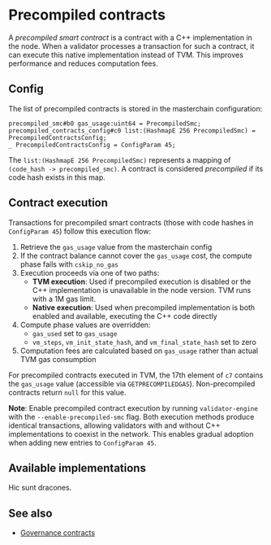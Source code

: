 
# Precompiled contracts

A *precompiled smart contract* is a contract with a C++ implementation in the node. When a validator processes a transaction for such a contract, it can execute this native implementation instead of TVM. This improves performance and reduces computation fees.

## Config

The list of precompiled contracts is stored in the masterchain configuration:

```
precompiled_smc#b0 gas_usage:uint64 = PrecompiledSmc;
precompiled_contracts_config#c0 list:(HashmapE 256 PrecompiledSmc) = PrecompiledContractsConfig;
_ PrecompiledContractsConfig = ConfigParam 45;
```

The `list:(HashmapE 256 PrecompiledSmc)` represents a mapping of `(code_hash -> precompiled_smc)`. A contract is considered *precompiled* if its code hash exists in this map.

## Contract execution

Transactions for precompiled smart contracts (those with code hashes in `ConfigParam 45`) follow this execution flow:

1. Retrieve the `gas_usage` value from the masterchain config
2. If the contract balance cannot cover the `gas_usage` cost, the compute phase fails with `cskip_no_gas`
3. Execution proceeds via one of two paths:
   * **TVM execution**: Used if precompiled execution is disabled or the C++ implementation is unavailable in the node version. TVM runs with a 1M gas limit.
   * **Native execution**: Used when precompiled implementation is both enabled and available, executing the C++ code directly
4. Compute phase values are overridden:
   * `gas_used` set to `gas_usage`
   * `vm_steps`, `vm_init_state_hash`, and `vm_final_state_hash` set to zero
5. Computation fees are calculated based on `gas_usage` rather than actual TVM gas consumption

For precompiled contracts executed in TVM, the 17th element of `c7` contains the `gas_usage` value (accessible via `GETPRECOMPILEDGAS`). Non-precompiled contracts return `null` for this value.

**Note**: Enable precompiled contract execution by running `validator-engine` with the `--enable-precompiled-smc` flag. Both execution methods produce identical transactions, allowing validators with and without C++ implementations to coexist in the network. This enables gradual adoption when adding new entries to `ConfigParam 45`.

## Available implementations

Hic sunt dracones.

## See also

* [Governance contracts](/v3/documentation/smart-contracts/contracts-specs/governance)

<Feedback />
